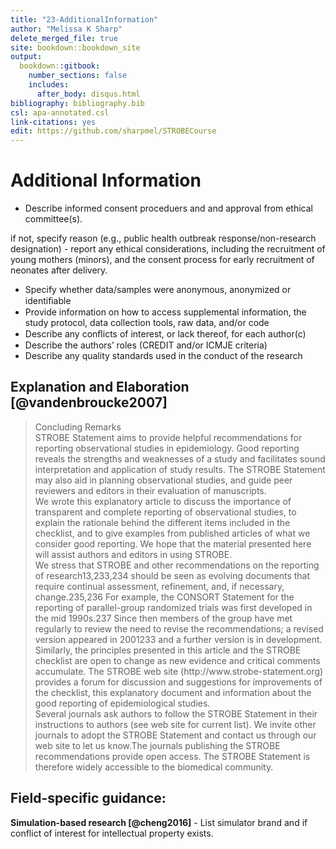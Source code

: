 ---
title: "23-AdditionalInformation"
author: "Melissa K Sharp"
delete_merged_file: true
site: bookdown::bookdown_site
output:
  bookdown::gitbook:
    number_sections: false 
    includes: 
      after_body: disqus.html
bibliography: bibliography.bib
csl: apa-annotated.csl
link-citations: yes
edit: https://github.com/sharpmel/STROBECourse
---

# Additional Information 
- Describe informed consent proceduers and and approval from ethical committee(s). 

if not, specify reason (e.g., public health outbreak response/non-research designation)
- report any ethical considerations, including the recruitment of young mothers (minors), and the consent process for early recruitment of neonates after delivery.


- Specify whether data/samples were anonymous, anonymized or identiﬁable
- Provide information on how to access supplemental information, the study protocol, data collection tools, raw data, and/or code
-	Describe any conﬂicts of interest, or lack thereof, for each author(c)
- Describe the authors’ roles (CREDIT and/or ICMJE criteria)
- Describe any quality standards used in the conduct of the research

## Explanation and Elaboration [@vandenbroucke2007]
> Concluding Remarks </br>
STROBE Statement aims to provide helpful recommendations for reporting observational studies in epidemiology. Good reporting reveals the strengths and weaknesses of a study and facilitates sound interpretation and application of study results. The STROBE Statement may also aid in planning observational studies, and guide peer reviewers and editors in their evaluation of manuscripts.
</br>
We wrote this explanatory article to discuss the importance of transparent and complete reporting of observational studies, to explain the rationale behind the different items included in the checklist, and to give examples from published articles of what we consider good reporting. We hope that the material presented here will assist authors and editors in using STROBE.
</br>
We stress that STROBE and other recommendations on the reporting of research13,233,234 should be seen as evolving documents that require continual assessment, refinement, and, if necessary, change.235,236 For example, the CONSORT Statement for the reporting of parallel-group randomized trials was first developed in the mid 1990s.237 Since then members of the group have met regularly to review the need to revise the recommendations; a revised version appeared in 2001233 and a further version is in development. Similarly, the principles presented in this article and the STROBE checklist are open to change as new evidence and critical comments accumulate. The STROBE web site (http://www.strobe-statement.org) provides a forum for discussion and suggestions for improvements of the checklist, this explanatory document and information about the good reporting of epidemiological studies.
</br>
Several journals ask authors to follow the STROBE Statement in their instructions to authors (see web site for current list). We invite other journals to adopt the STROBE Statement and contact us through our web site to let us know.The journals publishing the STROBE recommendations provide open access. The STROBE Statement is therefore widely accessible to the biomedical community.

<h2> Field-specific guidance:</h2>
**Simulation-based research [@cheng2016]**
- List simulator brand and if conflict of interest for intellectual property exists.